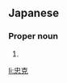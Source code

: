 ==Japanese==
{{ja-kanjitab|ただ|かつ}}

===Proper noun===
{{ja-pos|proper|ただかつ}}

# {{given name|male|lang=ja|sort=ただかつ}}

[[li:忠克]]